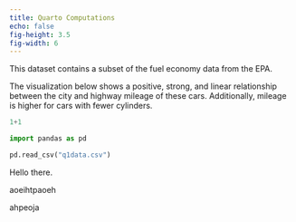 ```yaml
---
title: Quarto Computations
echo: false
fig-height: 3.5
fig-width: 6
---
```


This dataset contains a subset of the fuel economy data from the EPA.


The visualization below shows a positive, strong, and linear relationship between the city and highway mileage of these cars. Additionally, mileage is higher for cars with fewer cylinders.

```python
1+1
```

```python
import pandas as pd

pd.read_csv("q1data.csv")
```

Hello there.

aoeihtpaoeh

ahpeoja


